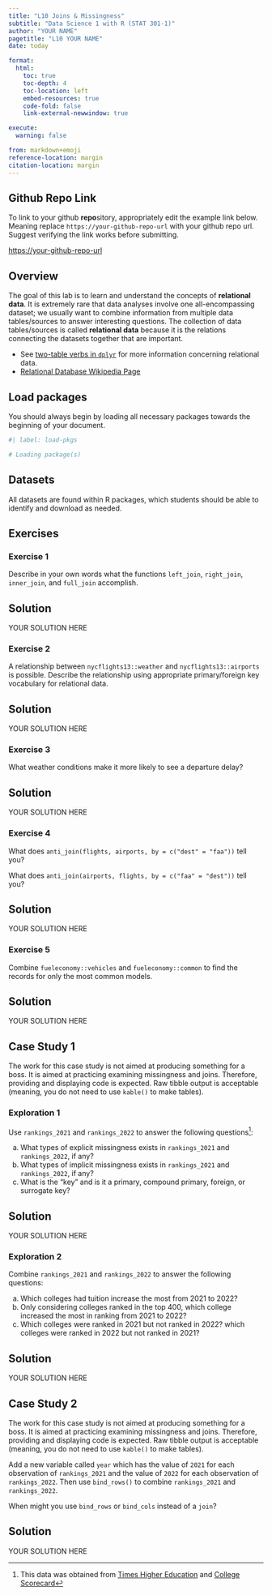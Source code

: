 ```yaml
---
title: "L10 Joins & Missingness"
subtitle: "Data Science 1 with R (STAT 301-1)"
author: "YOUR NAME"
pagetitle: "L10 YOUR NAME"
date: today

format:
  html:
    toc: true
    toc-depth: 4
    toc-location: left
    embed-resources: true
    code-fold: false
    link-external-newwindow: true

execute:
  warning: false

from: markdown+emoji
reference-location: margin
citation-location: margin  
---
```


::: {.callout-tip icon=false}

## Github Repo Link

To link to your github **repo**sitory, appropriately edit the example link below. Meaning replace `https://your-github-repo-url` with your github repo url. Suggest verifying the link works before submitting.

[https://your-github-repo-url](https://your-github-repo-url)

:::

## Overview

The goal of this lab is to learn and understand the concepts of **relational data**. It is extremely rare that data analyses involve one all-encompassing dataset; we usually want to combine information from multiple data tables/sources to answer interesting questions. The collection of data tables/sources is called **relational data** because it is the relations connecting the datasets together that are important.

- See [two-table verbs in `dplyr`](https://dplyr.tidyverse.org/articles/two-table.html) for more information concerning relational data. 
- [Relational Database Wikipedia Page](https://en.wikipedia.org/wiki/Relational_database)

## Load packages

You should always begin by loading all necessary packages towards the beginning of your document.

```r
#| label: load-pkgs

# Loading package(s)

```

## Datasets 

All datasets are found within R packages, which students should be able to identify and download as needed.

## Exercises

### Exercise 1 

Describe in your own words what the functions `left_join`, `right_join`, `inner_join`, and `full_join` accomplish.

::: {.callout-tip icon="false"}
## Solution

YOUR SOLUTION HERE

:::

### Exercise 2

A relationship between `nycflights13::weather` and `nycflights13::airports` is possible. Describe the relationship using appropriate primary/foreign key vocabulary for relational data.


::: {.callout-tip icon="false"}
## Solution

YOUR SOLUTION HERE

:::

### Exercise 3

What weather conditions make it more likely to see a departure delay?

::: {.callout-tip icon="false"}
## Solution

YOUR SOLUTION HERE

:::


### Exercise 4

What does `anti_join(flights, airports, by = c("dest" = "faa"))` tell you? 

What does `anti_join(airports, flights, by = c("faa" = "dest"))` tell you?

::: {.callout-tip icon="false"}
## Solution

YOUR SOLUTION HERE

:::


### Exercise 5

Combine `fueleconomy::vehicles` and `fueleconomy::common` to find the records for only the most common models.

::: {.callout-tip icon="false"}
## Solution

YOUR SOLUTION HERE

:::


## Case Study 1

::: {.callout-warning}

The work for this case study is not aimed at producing something for a boss. It is aimed at practicing examining missingness and joins. Therefore, providing and displaying code is expected. Raw tibble output is acceptable (meaning, you do not need to use `kable()` to make tables).

:::

### Exploration 1

Use `rankings_2021` and `rankings_2022` to answer the following questions^[This data was obtained from [Times Higher Education](https://www.timeshighereducation.com/rankings/united-states/2022#!/length/-1/sort_by/rank/sort_order/asc/cols/scores) and [College Scorecard](https://collegescorecard.ed.gov/data)]:

a) What types of explicit missingness exists in `rankings_2021` and `rankings_2022`, if any?
b) What types of implicit missingness exists in `rankings_2021` and `rankings_2022`, if any?
c) What is the "key" and is it a primary, compound primary, foreign, or surrogate key?


::: {.callout-tip icon="false"}
## Solution

YOUR SOLUTION HERE

:::

### Exploration 2

Combine `rankings_2021` and `rankings_2022` to answer the following questions:

a) Which colleges had tuition increase the most from 2021 to 2022?
b) Only considering colleges ranked in the top 400, which college increased the most in ranking from 2021 to 2022?
c) Which colleges were ranked in 2021 but not ranked in 2022? which colleges were ranked in 2022 but not ranked in 2021?


::: {.callout-tip icon="false"}
## Solution

YOUR SOLUTION HERE

:::


## Case Study 2

::: {.callout-warning}

The work for this case study is not aimed at producing something for a boss. It is aimed at practicing examining missingness and joins. Therefore, providing and displaying code is expected. Raw tibble output is acceptable (meaning, you do not need to use `kable()` to make tables).

:::

Add a new variable called `year` which has the value of `2021` for each observation of `rankings_2021` and the value of `2022` for each observation of `rankings_2022`. Then use `bind_rows()` to combine `rankings_2021` and `rankings_2022`.  

When might you use `bind_rows` or `bind_cols` instead of a `join`?

::: {.callout-tip icon="false"}
## Solution

YOUR SOLUTION HERE

:::



